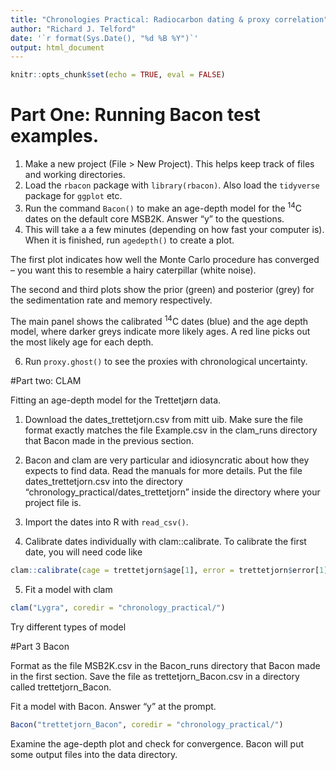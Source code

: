 ```yaml
---
title: "Chronologies Practical: Radiocarbon dating & proxy correlation"
author: "Richard J. Telford"
date: '`r format(Sys.Date(), "%d %B %Y")`'
output: html_document
---
```


```r
knitr::opts_chunk$set(echo = TRUE, eval = FALSE)

```

# Part One: Running Bacon test examples.

1) Make a new project (File > New Project). This helps keep track of files and working directories.
2) Load the `rbacon` package with `library(rbacon)`. Also load the `tidyverse` package for `ggplot` etc.
3) Run the command `Bacon()` to make an age-depth model for the ^14^C dates on the default core MSB2K. Answer "y" to the questions.
5) This will take a a few minutes (depending on how fast your computer is). When it is finished, run `agedepth()` to create a plot. 

The first plot indicates how well the Monte Carlo procedure has converged – you want this to resemble a hairy caterpillar (white noise). 

The second and third plots show the prior (green) and posterior (grey) for the sedimentation rate and memory respectively.

The main panel shows the calibrated ^14^C dates (blue) and the age depth model, where darker greys indicate more likely ages. A red line picks out the most likely age for each depth. 

6) Run `proxy.ghost()` to see the proxies with chronological uncertainty.

#Part two: CLAM

Fitting an age-depth model for the Trettetjørn data.

1) Download the dates_trettetjorn.csv from mitt uib.
Make sure the file format exactly matches the file Example.csv in the clam_runs directory that Bacon made in the previous section. 

2)  Bacon and clam are very particular and idiosyncratic about how they expects to find data. Read the manuals for more details. Put the file dates_trettetjorn.csv into the directory “chronology_practical/dates_trettetjorn” inside the directory where your project file is.

3)  Import the dates into R with `read_csv()`.

4)    Calibrate dates individually with clam::calibrate. To calibrate the first date, you will need code like



```r
clam::calibrate(cage = trettetjorn$age[1], error = trettetjorn$error[1])
```

5)    Fit a model with clam

```r
clam("Lygra", coredir = "chronology_practical/")
```



Try different types of model

#Part 3 Bacon

Format as the file MSB2K.csv in the Bacon_runs directory that Bacon made in the first section. Save the file as trettetjorn_Bacon.csv in a directory called trettetjorn_Bacon.

Fit a model with Bacon. Answer “y” at the prompt.

```r
Bacon("trettetjorn_Bacon", coredir = "chronology_practical/")

```


Examine the age-depth plot and check for convergence.
Bacon will put some output files into the data directory.

